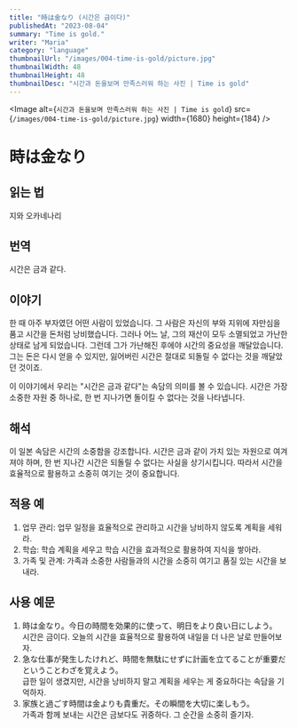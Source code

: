 ```yaml
---
title: "時は金なり (시간은 금이다)"
publishedAt: "2023-08-04"
summary: "Time is gold."
writer: "Maria"
category: "language"
thumbnailUrl: "/images/004-time-is-gold/picture.jpg"
thumbnailWidth: 48
thumbnailHeight: 48
thumbnailDesc: "시간과 돈을보며 만족스러워 하는 사진 | Time is gold"
---
```


<Image
  alt={`시간과 돈을보며 만족스러워 하는 사진 | Time is gold`}
  src={`/images/004-time-is-gold/picture.jpg`}
  width={1680}
  height={184}
/>

# 時は金なり

## 읽는 법

지와 오카네나리

## 번역

시간은 금과 같다.

## 이야기

한 때 아주 부자였던 어떤 사람이 있었습니다. 그 사람은 자신의 부와 지위에 자만심을 품고 시간을 돈처럼 낭비했습니다. 그러나 어느 날, 그의 재산이 모두 소멸되었고 가난한 상태로 남게 되었습니다. 그런데 그가 가난해진 후에야 시간의 중요성을 깨달았습니다. 그는 돈은 다시 얻을 수 있지만, 잃어버린 시간은 절대로 되돌릴 수 없다는 것을 깨달았던 것이죠.

이 이야기에서 우리는 "시간은 금과 같다"는 속담의 의미를 볼 수 있습니다. 시간은 가장 소중한 자원 중 하나로, 한 번 지나가면 돌이킬 수 없다는 것을 나타냅니다.

## 해석

이 일본 속담은 시간의 소중함을 강조합니다. 시간은 금과 같이 가치 있는 자원으로 여겨져야 하며, 한 번 지나간 시간은 되돌릴 수 없다는 사실을 상기시킵니다. 따라서 시간을 효율적으로 활용하고 소중히 여기는 것이 중요합니다.

## 적용 예

1. 업무 관리: 업무 일정을 효율적으로 관리하고 시간을 낭비하지 않도록 계획을 세워라.
2. 학습: 학습 계획을 세우고 학습 시간을 효과적으로 활용하여 지식을 쌓아라.
3. 가족 및 관계: 가족과 소중한 사람들과의 시간을 소중히 여기고 품질 있는 시간을 보내라.

## 사용 예문

1. 時は金なり。今日の時間を効果的に使って、明日をより良い日にしよう。<br /> 시간은 금이다. 오늘의 시간을 효율적으로 활용하여 내일을 더 나은 날로 만들어보자.
2. 急な仕事が発生したけれど、時間を無駄にせずに計画を立てることが重要だということわざを覚えよう。<br /> 급한 일이 생겼지만, 시간을 낭비하지 말고 계획을 세우는 게 중요하다는 속담을 기억하자.
3. 家族と過ごす時間は金よりも貴重だ。その瞬間を大切に楽しもう。<br /> 가족과 함께 보내는 시간은 금보다도 귀중하다. 그 순간을 소중히 즐기자.
